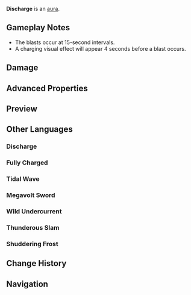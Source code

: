 {{Stub|cryo previews}}
{{Status Infobox
|image      = Discharge.png
|type       = Auras
|appearance = [[Inazuma]] [[Bounties]];[[Sumeru]] Bounties
|aka        = Fully Charged;Tidal Wave;Megavolt Sword;Wild Undercurrent;Thunderous Slam;Shuddering Frost
|effect     = (Enemy) will unleash blasts of (ice/electricity/water) at intervals, dealing ({{Color|Cryo DMG}}/{{Color|Electro DMG}}/{{Color|Hydro DMG}}) to surrounding characters.
}}
'''Discharge''' is an [[aura]].

==Gameplay Notes==
* The blasts occur at 15-second intervals.
* A charging visual effect will appear 4 seconds before a blast occurs.

==Damage==
{{Environmental Damage|4|Discharge|truedamage=2}}

==Advanced Properties==
{{Advanced Properties
|gu     = 2U
|icdtag = none
|poise  = 100
|impulse = 2
}}

==Preview==
{{Preview
|f1 = Discharge Preview 1
|c1 = Electro

|f2 = Discharge Preview 2
|c2 = Hydro
}}

==Other Languages==
===Discharge===
{{Other Languages
|en      = Discharge
|zhs     = 放电
|zhs_rm  = Fàngdiàn
|zht     = 放電
|zht_rm  = Fàngdiàn
|zh_tl   = Electric Discharge
|ja      = 放電
|ja_rm   = Houden
|ja_tl   = Electrical Discharge
|ko      = 전기 방출
|ko_tl   = Electricity Release
|es      = Descarga eléctrica
|es_tl   = Electrical Discharge
|fr      = Décharge électrique
|fr_tl   = Electrical Discharge
|ru      = Удар током
|ru_tl   = Current Hit
|th      = ปล่อยไฟฟ้า
|th_rm   = 
|th_tl   = 
|vi      = Phóng Điện
|vi_tl   = 
|de      = Stromentladung
|de_tl   = 
|id      = Pelepasan
|id_tl   = Discharge
|pt      = Descarga Elétrica
|pt_tl   = 
|tr      = Elektrik Akımı
|tr_tl   = 
|it      = Scarica
|it_tl   = 
}}

===Fully Charged===
{{Other Languages
|en      = Fully Charged
|zhs     = 力量满溢
|zhs_rm  = Lìliàng Mǎnyì
|zht     = 力量滿溢
|zht_rm  = Lìliàng Mǎnyì
|zh_tl   = 
|ja      = 溢れる力
|ja_rm   = Afureru Chikara
|ja_tl   = Overflowing Power
|ko      = 충만한 에너지
|ko_tl   = Repletive Energy
|es      = Sobredosis de energía
|es_tl   = Energy Overdose
|fr      = Surcharge d'énergie
|fr_tl   = Energy Overloading
|ru      = Энергетическая передозировка
|ru_tl   = Electric Overdose
|th      = เต็มเปี่ยมด้วยพลัง
|th_rm   = 
|th_tl   = 
|vi      = Sức Lực Tràn Trề
|vi_tl   = 
|de      = Energieüberladung
|de_tl   = 
|id      = Penuh Tenaga
|id_tl   = Full of Energy
|pt      = Poder Total
|pt_tl   = 
|tr      = Tam Yüklü
|tr_tl   = 
|it      = Carica totale
|it_tl   = 
}}

===Tidal Wave===
{{Other Languages
|en      = Tidal Wave
|zhs     = 浪潮
|zhs_rm  = Làngcháo
|zht     = 浪潮
|zht_rm  = Làngcháo
|zh_tl   = 
|ja      = 波浪
|ja_rm   = Harou
|ja_tl   = Wave
|ko      = 파도
|ko_tl   = Wave
|es      = Marea
|es_tl   = Tide
|fr      = Marée
|fr_tl   = Tide
|ru      = Волна
|ru_tl   = Wave
|th      = คลื่น
|th_rm   = 
|th_tl   = 
|vi      = Thủy Triều
|vi_tl   = 
|de      = Flut
|de_tl   = 
|id      = Gelombang Pasang
|id_tl   = Tide Wave
|pt      = Maré
|pt_tl   = 
|tr      = Gelgit Dalgası
|tr_tl   = 
|it      = Onda anomala
|it_tl   = 
}}

===Megavolt Sword===
{{Other Languages
|en      = Megavolt Sword
|zhs     = 兆伏剑
|zhs_rm  = Zhàofú-jiàn
|zht     = 兆伏劍
|zht_rm  = Zhàofú-jiàn
|zh_tl   = 
|ja      = 高圧剣
|ja_rm   = Kouatsuken{{Assumed}}
|ja_tl   = High Voltage Sword
|ko      = 조복검
|ko_tl   = Megavolt Sword
|es      = Espada eléctrica
|es_tl   = Electric Sword
|fr      = Lame voltaïque
|fr_tl   = Voltaic Blade
|ru      = Мегавольтный меч
|ru_tl   = Megavolt Sword
|th      = ดาบ megavolt
|th_rm   = 
|th_tl   = 
|vi      = Kiếm Điện
|vi_tl   = 
|de      = Megavolt-Schwert
|de_tl   = 
|id      = Pedang Elektrik
|id_tl   = Electric Sword
|pt      = Espada Voltaica
|pt_tl   = 
|tr      = Megavolt Kılıcı
|tr_tl   = 
|it      = Spada Megavolt
|it_tl   = 
}}

===Wild Undercurrent===
{{Other Languages
|en      = Wild Undercurrent
|zhs     = 狂浪蹴波
|zhs_rm  = Kuánglàng Cùbō
|zht     = 狂浪蹴波
|zht_rm  = Kuánglàng Cùbō
|zh_tl   = 
|ja      = 狂瀾の勢い
|ja_rm   = Kyouran no Ikioi
|ja_tl   = 
|ko      = 난폭한 파도
|ko_tl   = Rough Wave
|es      = Oleaje feroz
|es_tl   = Fierce Surf
|fr      = Courant sauvage
|fr_tl   = Wild Current
|ru      = Неукротимое течение
|ru_tl   = Uncontrollable Current
|th      = ระลอกคลื่นสาดกระเซ็น
|th_rm   = 
|th_tl   = 
|vi      = Sóng Biển Cuộn Trào
|vi_tl   = 
|de      = Raue Wellen
|de_tl   = 
|id      = Ombak Liar
|id_tl   = Wild Waves
|pt      = Corrente Selvagem
|pt_tl   = 
|tr      = Yabani Dip Akıntısı
|tr_tl   = 
|it      = Sottocorrente selvaggia
|it_tl   = 
}}

===Thunderous Slam===
{{Other Languages
|en      = Thunderous Slam
|zhs     = 轰雷荡击
|zhs_rm  = Hōngléi Dàngjī
|zht     = 轟雷蕩擊
|zht_rm  = Hōngléi Dàngjí
|zh_tl   = 
|ja      = 轟雷の衝撃
|ja_rm   = Gourai no Shougeki{{Assumed}}
|ja_tl   = 
|ko      = 번개의 격동
|ko_rm   = Beon'gae-ui Gyeokdong
|ko_tl   = Turbulence of Lightning
|es      = Bombardeo eléctrico
|es_tl   = Electric Bombardment
|fr      = Impact tonitruant
|fr_tl   = Thundering Impact
|ru      = Громовой удар
|ru_tl   = Storm Hit
|th      = สายฟ้าระเบิดกวาดโจมตี
|th_rm   = 
|th_tl   = 
|vi      = Sấm Sét Xung Kích
|vi_tl   = 
|de      = Donnerhieb
|de_tl   = 
|id      = Serangan Ledakan Petir
|id_tl   = Lightning Explosion Attack
|pt      = Caída Trovejante
|pt_tl   = 
|tr      = Gürleyen Vuruş
|tr_tl   = 
|it      = Schiaffo tonante
|it_tl   = 
}}

===Shuddering Frost===
{{Other Languages
|en      = Shuddering Frost
|zhs     = 严霜轰震
|zhs_rm  = Yánshuāng Hōngzhèn
|zht     = 嚴霜轟震
|zht_rm  = Yánshuāng Hōngzhèn
|zh_tl   = 
|ja      = 戦慄のフロスト
|ja_rm   = Senritsu no Furosuto
|ja_tl   = Shuddering Frost
|ko      = 격동하는 서리
|ko_tl   = Turbulent Frost
|es      = Escarcha escalofriante
|es_tl   = Chilling Frost
|fr      = Givre frissonnant
|fr_tl   = Shivering Frost
|ru      = Трескучий мороз
|ru_tl   = Cracking Frost
|th      = เกล็ดหิมะสั่นสะท้าน
|th_rm   = 
|th_tl   = 
|vi      = Bùng Nổ Băng Giá
|vi_tl   = 
|de      = Druckwellen des extremen Frosts
|de_tl   = 
|id      = Gemertak Embun Es
|id_tl   = Ice Dew Crack
|pt      = Frio Estremecedor
|pt_tl   = 
|tr      = Titreyen Buz
|tr_tl   = 
|it      = Ghiaccio fremente
|it_tl   = 
}}

==Change History==
{{Change History|2.0}}

==Navigation==
{{Ley Line Disorder Navbox}}